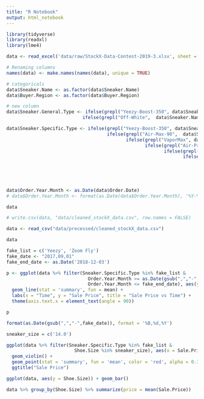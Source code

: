 ```yaml
---
title: "R Notebook"
output: html_notebook
---
```



```r
library(tidyverse)
library(readxl)
library(lme4)
```


```r
data <- read_excel('data/raw/StockX-Data-Contest-2019-3.xlsx', sheet = 2)

# Renaming columns
names(data) <- make.names(names(data), unique = TRUE)

# categoricals
data$Sneaker.Name <- as.factor(data$Sneaker.Name)
data$Buyer.Region <- as.factor(data$Buyer.Region)

# new column
data$Sneaker.General.Type <- ifelse(grepl("Yeezy-Boost-350", data$Sneaker.Name), "Adidas Yeezy", 
                            ifelse(grepl("Off-White",  data$Sneaker.Name), "Nike Off White","no"))

data$Sneaker.Specific.Type <- ifelse(grepl("Yeezy-Boost-350", data$Sneaker.Name), "Yeezy", 
                                     ifelse(grepl("Air-Max-90",  data$Sneaker.Name), "Air Max 90",
                                            ifelse(grepl("VaporMax", data$Sneaker.Name), "VaporMax",
                                                   ifelse(grepl("Air-Presto", data$Sneaker.Name), "Air Presto",
                                                          ifelse(grepl("Air-Jordan-1", data$Sneaker.Name), "Air Jordan 1",
                                                                 ifelse(grepl("Blazer", data$Sneaker.Name), "Blazer",
                                                                        ifelse(grepl("Air-Force", data$Sneaker.Name),"Air Force 1",
                                                                               ifelse(grepl("Air-Max-97", data$Sneaker.Name),"Air Max 97",
                                                                                      ifelse(grepl("Hyperdunk", data$Sneaker.Name),"Hyperdunk 2017",
                                                                                             ifelse(grepl("Zoom-Fly", data$Sneaker.Name),"Zoom Fly","no"))))))))))

data$Order.Year.Month <- as.Date(data$Order.Date)
# data$Order.Year.Month <- format(as.Date(data$Order.Year.Month), '%Y-%m')

data

# write.csv(data, "data/cleaned_stockX_data.csv", row.names = FALSE)

```
```r
data <- read_csv("data/processed/cleaned_stockX_data.csv")

data
```

```r
fake_list = c('Yeezy', 'Zoom Fly')
fake_date <- "2017,09,01"
fake_end_date <- as.Date('2018-12-03')

p <- ggplot(data %>% filter(Sneaker.Specific.Type %in% fake_list &
                              Order.Year.Month >= as.Date(gsub(",","-",fake_date)) &
                              Order.Year.Month <= fake_end_date), aes(y = Sale.Price, x = Order.Year.Month, color = Sneaker.Specific.Type, group = Sneaker.Specific.Type)) +
  geom_line(stat = 'summary', fun = mean) +
  labs(x = "Time", y = "Sale Price", title = "Sale Price vs Time") +
  theme(axis.text.x = element_text(angle = 90))

p

format(as.Date(gsub(",","-",fake_date)), format = '%B,%d,%Y')
```

```r
sneaker_size = c('14.0')

ggplot(data %>% filter(Sneaker.Specific.Type %in% fake_list &
                         Shoe.Size %in% sneaker_size), aes(x = Sale.Price, y = Sneaker.Specific.Type)) + 
  geom_violin() + 
  geom_point(stat = 'summary', fun = 'mean', color = 'red', alpha = 0.3) +
  ggtitle("Sale Price")

```

```r
ggplot(data, aes(y = Shoe.Size)) + geom_bar() 
```

```r
data %>% group_by(Shoe.Size) %>% summarize(price = mean(Sale.Price))

```

